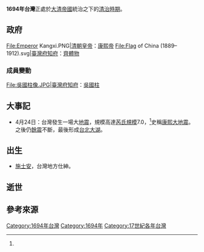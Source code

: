 {{Year in Taiwan|1694}}
'''1694年台灣'''正處於[[大清帝國|大清帝國]]統治之下的[[台灣清治時期|清治時期]]。

==政府==
<gallery>
File:Emperor Kangxi.PNG|[[清朝君主列表|清朝皇帝]]：[[康熙帝|康熙帝]]
File:Flag of China (1889–1912).svg|[[臺灣府知府|臺灣府知府]]：[[齊體物|齊體物]]
</gallery>
===成員變動===
<gallery>
File:吳國柱像.JPG|臺灣府知府：[[吳國柱|吳國柱]]
</gallery>
==大事記==
*4月24日：台灣發生一場大[[地震|地震]]，規模高達[[黎克特制地震震級|芮氏規模]]7.0，<ref name="中研院地震目錄"></ref>史稱[[1694年康熙大地震|康熙大地震]]。之後仍[[餘震|餘震]]不斷，最後形成[[台北大湖|台北大湖]]。

==出生==
*[[施士安|施士安]]，台灣地方仕紳。

==逝世==

== 參考來源 ==
{{reflist|refs=
<ref name="中研院地震目錄">鄭世楠、葉永田，1989，西元1604年至1988年台灣地區地震目錄，中央研究院地球科學研究所，IES-R-661，255頁。</ref>
}}
{{Years in Taiwan}}
[[Category:1694年台灣|Category:1694年台灣]]
[[Category:1694年|Category:1694年]]
[[Category:17世紀各年台灣|Category:17世紀各年台灣]]